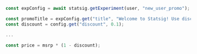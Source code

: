 ```jsx
const expConfig = await statsig.getExperiment(user, "new_user_promo");

const promoTitle = expConfig.get("title", "Welcome to Statsig! Use discount code WELCOME10OFF for 10% off your first purchase!");
const discount = config.get("discount", 0.1);

...

const price = msrp * (1 - discount);
```
